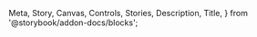   Meta,
  Story,
  Canvas,
  Controls,
  Stories,
  Description,
  Title,
} from '@storybook/addon-docs/blocks';


<Meta of={RadioButtonGroupStories} />

<Title />

## Radio Button Group

<Canvas>
  <Story of={RadioButtonGroupStories.RadioButtonGroup} />
</Canvas>

Note: A default selected value must be specified.

### Properties & Controls

<Controls of={RadioButtonGroupStories.RadioButtonGroup} />

## Radio Button

<Canvas of={RadioButtonStories.RadioButton}>
  <Story of={RadioButtonStories.RadioButton} />
</Canvas>

### Properties & Controls

<Controls of={RadioButtonStories.RadioButton} />

<RightNavDropdown />
